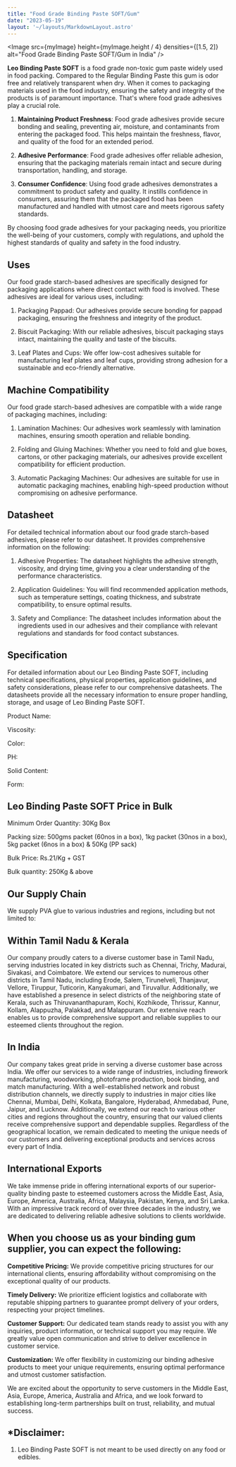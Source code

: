 ```yaml
---
title: "Food Grade Binding Paste SOFT/Gum"
date: "2023-05-19"
layout: '~/layouts/MarkdownLayout.astro'
---
```


<Image src={myImage} height={myImage.height / 4} densities={[1.5, 2]} alt="Food Grade Binding Paste SOFT/Gum in India" />



**Leo Binding Paste SOFT** is a food grade non-toxic gum paste widely used in food packing. Compared to the Regular Binding Paste this gum is odor free and relatively transparent when dry. When it comes to packaging materials used in the food industry, ensuring the safety and integrity of the products is of paramount importance. That's where food grade adhesives play a crucial role.

1. **Maintaining Product Freshness**: Food grade adhesives provide secure bonding and sealing, preventing air, moisture, and contaminants from entering the packaged food. This helps maintain the freshness, flavor, and quality of the food for an extended period.

3. **Adhesive Performance**: Food grade adhesives offer reliable adhesion, ensuring that the packaging materials remain intact and secure during transportation, handling, and storage.

5. **Consumer Confidence**: Using food grade adhesives demonstrates a commitment to product safety and quality. It instills confidence in consumers, assuring them that the packaged food has been manufactured and handled with utmost care and meets rigorous safety standards.

By choosing food grade adhesives for your packaging needs, you prioritize the well-being of your customers, comply with regulations, and uphold the highest standards of quality and safety in the food industry.

## Uses

Our food grade starch-based adhesives are specifically designed for packaging applications where direct contact with food is involved. These adhesives are ideal for various uses, including:

1. Packaging Pappad: Our adhesives provide secure bonding for pappad packaging, ensuring the freshness and integrity of the product.

3. Biscuit Packaging: With our reliable adhesives, biscuit packaging stays intact, maintaining the quality and taste of the biscuits.

5. Leaf Plates and Cups: We offer low-cost adhesives suitable for manufacturing leaf plates and leaf cups, providing strong adhesion for a sustainable and eco-friendly alternative.

## Machine Compatibility

Our food grade starch-based adhesives are compatible with a wide range of packaging machines, including:

1. Lamination Machines: Our adhesives work seamlessly with lamination machines, ensuring smooth operation and reliable bonding.

3. Folding and Gluing Machines: Whether you need to fold and glue boxes, cartons, or other packaging materials, our adhesives provide excellent compatibility for efficient production.

5. Automatic Packaging Machines: Our adhesives are suitable for use in automatic packaging machines, enabling high-speed production without compromising on adhesive performance.

## Datasheet

For detailed technical information about our food grade starch-based adhesives, please refer to our datasheet. It provides comprehensive information on the following:

1. Adhesive Properties: The datasheet highlights the adhesive strength, viscosity, and drying time, giving you a clear understanding of the performance characteristics.

3. Application Guidelines: You will find recommended application methods, such as temperature settings, coating thickness, and substrate compatibility, to ensure optimal results.

5. Safety and Compliance: The datasheet includes information about the ingredients used in our adhesives and their compliance with relevant regulations and standards for food contact substances.

## Specification

For detailed information about our Leo Binding Paste SOFT, including technical specifications, physical properties, application guidelines, and safety considerations, please refer to our comprehensive datasheets. The datasheets provide all the necessary information to ensure proper handling, storage, and usage of Leo Binding Paste SOFT.

Product Name:

Viscosity:

Color:

PH:

Solid Content:

Form:

## Leo Binding Paste SOFT Price in Bulk

Minimum Order Quantity: 30Kg Box

Packing size: 500gms packet (60nos in a box), 1kg packet (30nos in a box), 5kg packet (6nos in a box) & 50Kg (PP sack)

Bulk Price: Rs.21/Kg + GST

Bulk quantity: 250Kg & above

## Our Supply Chain

We supply PVA glue to various industries and regions, including but not limited to:

## Within Tamil Nadu & Kerala

Our company proudly caters to a diverse customer base in Tamil Nadu, serving industries located in key districts such as Chennai, Trichy, Madurai, Sivakasi, and Coimbatore. We extend our services to numerous other districts in Tamil Nadu, including Erode, Salem, Tirunelveli, Thanjavur, Vellore, Tiruppur, Tuticorin, Kanyakumari, and Tiruvallur. Additionally, we have established a presence in select districts of the neighboring state of Kerala, such as Thiruvananthapuram, Kochi, Kozhikode, Thrissur, Kannur, Kollam, Alappuzha, Palakkad, and Malappuram. Our extensive reach enables us to provide comprehensive support and reliable supplies to our esteemed clients throughout the region.

## In India

Our company takes great pride in serving a diverse customer base across India. We offer our services to a wide range of industries, including firework manufacturing, woodworking, photoframe production, book binding, and match manufacturing. With a well-established network and robust distribution channels, we directly supply to industries in major cities like Chennai, Mumbai, Delhi, Kolkata, Bangalore, Hyderabad, Ahmedabad, Pune, Jaipur, and Lucknow. Additionally, we extend our reach to various other cities and regions throughout the country, ensuring that our valued clients receive comprehensive support and dependable supplies. Regardless of the geographical location, we remain dedicated to meeting the unique needs of our customers and delivering exceptional products and services across every part of India.

## International Exports

We take immense pride in offering international exports of our superior-quality binding paste to esteemed customers across the Middle East, Asia, Europe, America, Australia, Africa, Malaysia, Pakistan, Kenya, and Sri Lanka. With an impressive track record of over three decades in the industry, we are dedicated to delivering reliable adhesive solutions to clients worldwide.

## **When you choose us as your binding gum supplier, you can expect the following:**

**Competitive Pricing:** We provide competitive pricing structures for our international clients, ensuring affordability without compromising on the exceptional quality of our products.

**Timely Delivery:** We prioritize efficient logistics and collaborate with reputable shipping partners to guarantee prompt delivery of your orders, respecting your project timelines.

**Customer Support:** Our dedicated team stands ready to assist you with any inquiries, product information, or technical support you may require. We greatly value open communication and strive to deliver excellence in customer service.

**Customization:** We offer flexibility in customizing our binding adhesive products to meet your unique requirements, ensuring optimal performance and utmost customer satisfaction.

We are excited about the opportunity to serve customers in the Middle East, Asia, Europe, America, Australia and Africa, and we look forward to establishing long-term partnerships built on trust, reliability, and mutual success.

## \*Disclaimer:

1. Leo Binding Paste SOFT is not meant to be used directly on any food or edibles.
